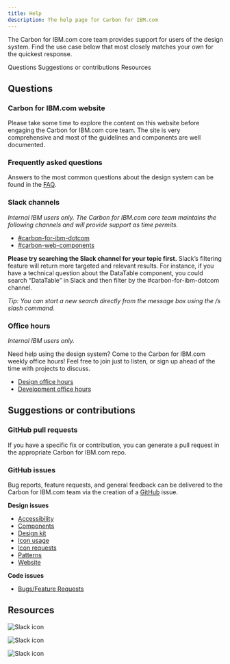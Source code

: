 ```yaml
---
title: Help
description: The help page for Carbon for IBM.com
---
```


<PageDescription>

The Carbon for IBM.com core team provides support for users of the design system. Find the use case below that most closely matches your own for the quickest response.

</PageDescription>

<AnchorLinks>

<AnchorLink>Questions</AnchorLink>
<AnchorLink>Suggestions or contributions</AnchorLink>
<AnchorLink>Resources</AnchorLink>

</AnchorLinks>

## Questions

### Carbon for IBM.com website

Please take some time to explore the content on this website before engaging the Carbon for IBM.com core team. The site is very comprehensive and most of the guidelines and components are well documented.

### Frequently asked questions

Answers to the most common questions about the design system can be found in the [FAQ](/help/faqs).

### Slack channels

_Internal IBM users only. The Carbon for IBM.com core team maintains the following channels and will provide support as time permits._

- [#carbon-for-ibm-dotcom](https://ibm-studios.slack.com/archives/C2PLX8GQ6)
- [#carbon-web-components](https://ibm-studios.slack.com/archives/CL83LMKSA)

**Please try searching the Slack channel for your topic first.** Slack’s filtering feature will return more targeted and relevant results. For instance, if you have a technical question about the DataTable component, you could search “DataTable” in Slack and then filter by the #carbon-for-ibm-dotcom channel.

_Tip: You can start a new search directly from the message box using the /s slash command._

### Office hours

_Internal IBM users only._

Need help using the design system? Come to the Carbon for IBM.com weekly office hours! Feel free to join just to listen, or sign up ahead of the time with projects to discuss.

- [Design office hours](https://ec.yourlearning.ibm.com/w3/event/10289722)
- [Development office hours](https://ec.yourlearning.ibm.com/w3/event/10289727)

## Suggestions or contributions

### GitHub pull requests

If you have a specific fix or contribution, you can generate a pull request in the appropriate Carbon for IBM.com repo.

### GitHub issues

Bug reports, feature requests, and general feedback can be delivered to the Carbon for IBM.com team via the creation of a [GitHub](https://github.com/carbon-design-system/carbon-for-ibm-dotcom/issues/new/choose) issue.

**Design issues**

- [Accessibility](https://github.com/carbon-design-system/carbon-for-ibm-dotcom/issues/new/choose)
- [Components](https://github.com/carbon-design-system/carbon-for-ibm-dotcom/issues/new/choose)
- [Design kit](https://github.com/carbon-design-system/carbon-for-ibm-dotcom-design-kit/issues/new)
- [Icon usage](https://github.com/carbon-design-system/carbon-for-ibm-dotcom/issues/new/choose)
- [Icon requests](https://github.com/carbon-design-system/carbon-icons/issues/new)
- [Patterns](https://github.com/carbon-design-system/carbon-for-ibm-dotcom/issues/new/choose)
- [Website](https://github.com/carbon-design-system/carbon-for-ibm-dotcom-website/issues/new/choose)

**Code issues**

- [Bugs/Feature Requests](https://github.com/carbon-design-system/carbon-for-ibm-dotcom/issues/new/choose)

## Resources

<Row className="resource-card-group">
<Column colMd={4} colLg={4} noGutterSm>
    <ResourceCard
      subTitle="For coding and designing questions: #carbon-for-ibm-dotcom"
      aspectRatio="2:1"
      actionIcon="launch"
      href="https://ibm-studios.slack.com/archives/C2PLX8GQ6"
      >

![Slack icon](../../images/icon/slack-mark.svg)

  </ResourceCard>
</Column>
<Column colMd={4} colLg={4} noGutterSm>
    <ResourceCard
      subTitle="Design Office Hours"
      aspectRatio="2:1"
      actionIcon="launch"
      href="https://ec.yourlearning.ibm.com/w3/event/10289722"
      >

![Slack icon](../../images/icon/bee_icon.svg)

  </ResourceCard>
</Column>
<Column colMd={4} colLg={4} noGutterSm>
    <ResourceCard
      subTitle="Development Office Hours"
      aspectRatio="2:1"
      actionIcon="launch"
      href="https://ec.yourlearning.ibm.com/w3/event/10289727"
      >

![Slack icon](../../images/icon/bee_icon.svg)

  </ResourceCard>
</Column>
</Row>
